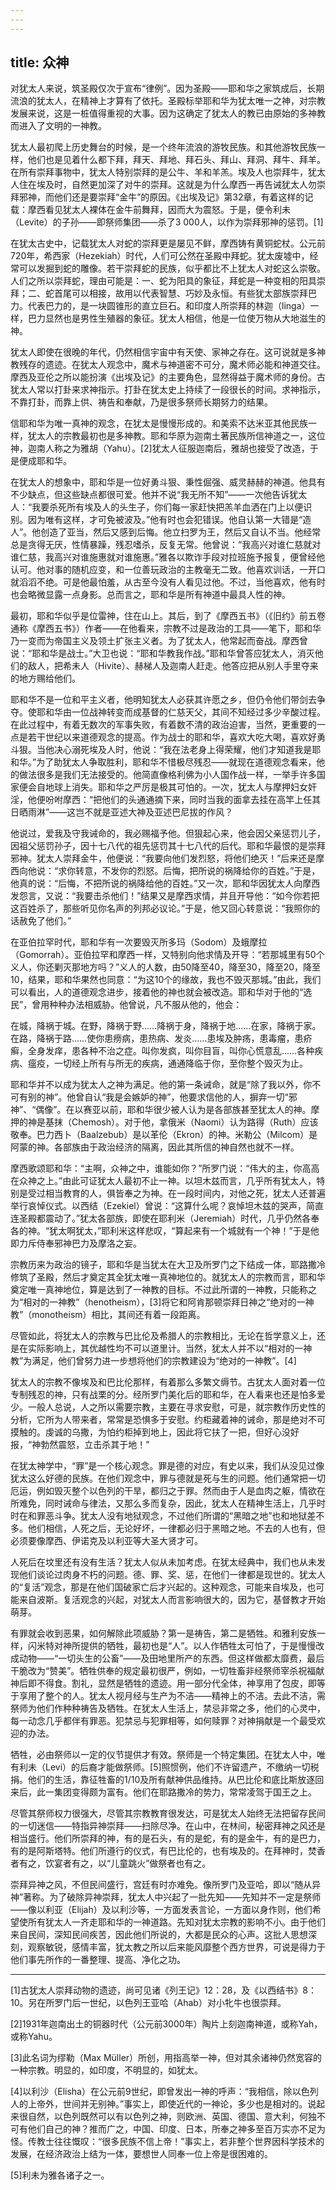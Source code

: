 ```yaml
---
---
---
```

title: 众神
---




对犹太人来说，筑圣殿仅次于宣布“律例”。因为圣殿——耶和华之家筑成后，长期流浪的犹太人，在精神上才算有了依托。圣殿标举耶和华为犹太唯一之神，对宗教发展来说，这是一桩值得重视的大事。因为这确定了犹太人的教已由原始的多神教而进入了文明的一神教。

犹太人最初爬上历史舞台的时候，是一个终年流浪的游牧民族。和其他游牧民族一样，他们也是见着什么都下拜，拜天、拜地、拜石头、拜山、拜洞、拜牛、拜羊。在所有崇拜事物中，犹太人特别崇拜的是公牛、羊和羊羔。埃及人也崇拜牛，犹太人住在埃及时，自然更加深了对牛的崇拜。这就是为什么摩西一再告诫犹太人勿崇拜邪神，而他们还是要崇拜“金牛”的原因。《出埃及记》第32章，有着这样的记载：摩西看见犹太人裸体在金牛前舞拜，因而大为震怒。于是，便令利未（Levite）的子孙——即祭师集团——杀了3 000人，以作为崇拜邪神的惩罚。[1]

在犹太古史中，记载犹太人对蛇的崇拜更是屡见不鲜，摩西铸有黄铜蛇杖。公元前720年，希西家（Hezekiah）时代，人们可公然在圣殿中拜蛇。犹太废墟中，经常可以发掘到蛇的雕像。若干崇拜蛇的民族，似乎都比不上犹太人对蛇这么崇敬。人们之所以崇拜蛇，理由可能是：一、蛇为阳具的象征，拜蛇是一种变相的阳具崇拜；二、蛇首尾可以相接，故用以代表智慧、巧妙及永恒。有些犹太部族崇拜巴力。代表巴力的，是一块圆锥形的直立巨石。和印度人所崇拜的林迦（linga）一样，巴力显然也是男性生殖器的象征。犹太人相信，他是一位使万物从大地滋生的神。

犹太人即使在很晚的年代，仍然相信宇宙中有天使、家神之存在。这可说就是多神教残存的遗迹。在犹太人观念中，魔术与神道密不可分，魔术师必能和神道交往。摩西及亚伦之所以能扮演《出埃及记》的主要角色，显然得益于魔术师的身份。古犹太人常以打卦来求神指示。打卦在犹太史上持续了一段很长的时间。求神指示，不靠打卦，而靠上供、祷告和奉献，乃是很多祭师长期努力的结果。

信耶和华为唯一真神的观念，在犹太是慢慢形成的。和美索不达米亚其他民族一样，犹太人的宗教最初也是多神教。耶和华原为迦南土著民族所信神道之一，这位神，迦南人称之为雅胡（Yahu）。[2]犹太人征服迦南后，雅胡也接受了改造，于是便成耶和华。

在犹太人的想象中，耶和华是一位好勇斗狠、秉性倔强、威灵赫赫的神道。他具有不少缺点，但这些缺点都很可爱。他并不说“我无所不知”——一次他告诉犹太人：“我要杀死所有埃及人的头生子，你们每一家赶快把羔羊血洒在门上以便识别。因为唯有这样，才可免被波及。”他有时也会犯错误。他自认第一大错是“造人”。他创造了亚当，然后又感到后悔。他立扫罗为王，然后又自认不当。他经常总是贪得无厌，性情暴躁，残忍嗜杀，反复无常。他曾说：“我高兴对谁仁慈就对谁仁慈，我高兴对谁施惠就对谁施惠。”雅各以欺诈手段对拉班施予报复，便曾经他认可。他对事的随机应变，和一位善玩政治的主教毫无二致。他喜欢训话，一开口就滔滔不绝。可是他最怕羞，从古至今没有人看见过他。不过，当他喜欢，他有时也会略微显露一点身影。总而言之，耶和华是所有神道中最具人性的神。

最初，耶和华似乎是位雷神，住在山上。其后，到了《摩西五书》（《旧约》前五卷通称《摩西五书》）作者——在他看来，宗教不过是政治的工具——笔下，耶和华乃一变而为帝国主义及领土扩张主义者。为了犹太人，他常起而奋战。摩西曾说：“耶和华是战士。”大卫也说：“耶和华教我作战。”耶和华曾答应犹太人，消灭他们的敌人，把希未人（Hivite）、赫梯人及迦南人赶走。他答应把从别人手里夺来的地方赐给他们。

耶和华不是一位和平主义者，他明知犹太人必获其许愿之乡，但仍令他们带剑去争夺。使耶和华由一位战神转变而成基督的仁慈天父，其间不知经过多少辛酸过程。在此过程中，有着无数次的军事失败，有着数不清的政治迫害，当然，更重要的一点是若干世纪以来道德观念的提高。作为战士的耶和华，喜欢大吃大喝，喜欢好勇斗狠。当他决心溺死埃及人时，他说：“我在法老身上得荣耀，他们才知道我是耶和华。”为了助犹太人争取胜利，耶和华不惜极尽残忍——就现在道德观念看来，他的做法很多是我们无法接受的。他简直像格利佛为小人国作战一样，一举手许多国家便会自地球上消失。耶和华之严厉是极其可怕的。一次，犹太人与摩押妇女奸淫，他便吩咐摩西：“把他们的头通通摘下来，同时当我的面拿去挂在高竿上任其日晒雨淋”——这岂不就是亚述大神及亚述巴尼拔的作风？

他说过，爱我及守我诫命的，我必赐福予他。但狠起心来，他会因父亲惩罚儿子，因祖父惩罚孙子，因十七八代的祖先惩罚其十七八代的后代。耶和华最恨的是崇拜邪神。犹太人崇拜金牛，他便说：“我要向他们发烈怒，将他们绝灭！”后来还是摩西向他说：“求你转意，不发你的烈怒。后悔，把所说的祸降给你的百姓。”于是，他真的说：“后悔，不把所说的祸降给他的百姓。”又一次，耶和华因犹太人向摩西发怨言，又说：“我要击杀他们！”结果又是摩西求情，并且开导他：“如今你若把这百姓杀了，那些听见你名声的列邦必议论。”于是，他又回心转意说：“我照你的话赦免了他们。”

在亚伯拉罕时代，耶和华有一次要毁灭所多玛（Sodom）及蛾摩拉（Gomorrah）。亚伯拉罕和摩西一样，又特别向他求情及开导：“若那城里有50个义人，你还剿灭那地方吗？”义人的人数，由50降至40，降至30，降至20，降至10，结果，耶和华果然也同意：“为这10个的缘故，我也不毁灭那城。”由此，我们可以看出，人的道德观念进步，接着他的神也就会被改造。耶和华对于他的“选民”，曾用种种办法相威胁。他曾说，凡不服从他的，他会：

在城，降祸于城。在野，降祸于野……降祸于身，降祸于地……在家，降祸于家。在路，降祸于路……使你患痨病，患热病、发炎……患埃及肿疡，患毒瘤，患疥癣，全身发痒，患各种不治之症。叫你发疯，叫你目盲，叫你心慌意乱……各种疾病、瘟疫，一切经上所有与所无的疾病，通通降临于你，至你整个毁灭为止。

耶和华并不以成为犹太人之神为满足。他的第一条诫命，就是“除了我以外，你不可有别的神”。他曾自认“我是会嫉妒的神”，他要求信他的人，摒弃一切“邪神”、“偶像”。在以赛亚以前，耶和华很少被人认为是各部族甚至犹太人的神。摩押的神是基抹（Chemosh）。对于他，拿俄米（Naomi）认为路得（Ruth）应该敬奉。巴力西卜（Baalzebub）是以革伦（Ekron）的神。米勒公（Milcom）是阿蒙的神。各部族由于政治经济的隔离，因此其所信的神自然也就不一样。

摩西歌颂耶和华：“主啊，众神之中，谁能如你？”所罗门说：“伟大的主，你高高在众神之上。”由此可证犹太人最初不止一神。以坦木兹而言，几乎所有犹太人，特别是受过相当教育的人，俱皆奉之为神。在一段时间内，对他之死，犹太人还普遍举行哀悼仪式。以西结（Ezekiel）曾说：“这算什么呢？哀悼坦木兹的哭声，简直连圣殿都震动了。”犹太各部族，即使在耶利米（Jeremiah）时代，几乎仍然各奉各的神。“犹太啊犹太，”耶利米这样悲叹，“算起来有一个城就有一个神！”于是他即力斥侍奉邪神巴力及摩洛之妄。

宗教历来为政治的镜子，耶和华是当犹太在大卫及所罗门之下结成一体，耶路撒冷修筑了圣殿，然后才奠定其全犹太唯一真神地位的。就犹太人的宗教而言，耶和华奠定唯一真神地位，算是达到了一神教的目标。不过此所谓的一神教，只能称之为“相对的一神教”（henotheism），[3]将它和阿肯那顿崇拜日神之“绝对的一神教”（monotheism）相比，其间还有着一段距离。

尽管如此，将犹太人的宗教与巴比伦及希腊人的宗教相比，无论在哲学意义上，还是在实际影响上，其优越性均不可以道里计。当然，犹太人并不以“相对的一神教”为满足，他们曾努力进一步想将他们的宗教建设为“绝对的一神教”。[4]

犹太人的宗教不像埃及和巴比伦那样，有着那么多繁文缛节。古犹太人面对着一位专制残忍的神，只有战栗的分。经所罗门美化后的耶和华，在人看来也还是怕多爱少。一般人总说，人之所以需要宗教，主要在寻求安慰，可是，就宗教作历史性的分析，它所为人带来者，常常是恐惧多于安慰。约柜藏着神的诫命，那是绝对不可摸触的。虔诚的乌撒，为怕约柜掉到地上，因此将它扶了一把，但好心没好报，“神勃然震怒，立击杀其于地！”

在犹太神学中，“罪”是一个核心观念。罪是德的对应，有史以来，我们从没见过像犹太这么好德的民族。在他们观念中，罪与德就是死与生的问题。他们通常把一切厄运，例如毁灭整个以色列的干旱，都归之于罪。然而由于人是血肉之躯，情欲在所难免，同时诫命与律法，又那么多而复杂，因此，犹太人在精神生活上，几乎时时在和罪恶斗争。犹太人没有地狱观念，不过他们所谓的“黑暗之地”也和地狱差不多。他们相信，人死之后，无论好坏，一律都必归于黑暗之地。不去的人也有，但必须要像摩西、伊诺克及以利亚等大圣大贤才可。

人死后在坟里还有没有生活？犹太人似从未加考虑。在犹太经典中，我们也从未发现他们谈论过肉身不朽的问题。德、罪、奖、惩，在他们一律都是现世的。犹太人的“复活”观念，那是在他们国破家亡后才兴起的。这种观念，可能来自埃及，也可能来自波斯。复活观念的兴起，对犹太人而言影响很大的，因为它，基督教才开始萌芽。

有罪就会收到恶果，如何解除此项威胁？第一是祷告，第二是牺牲。和雅利安族一样，闪米特对神所提供的牺牲，最初也是“人”。以人作牺牲太可怕了，于是慢慢改成动物——“一切头生的公畜”——及田地里所产的东西。但这样做都太靡费，最后干脆改为“赞美”。牺牲供奉的规定最初很严，例如，一切牲畜非经祭师宰杀祝福献神后即不得食。割礼，显然是牺牲的遗迹。用一部分代全体，神享用了包皮，即等于享用了整个的人。犹太人视月经与生产为不洁——精神上的不洁。去此不洁，需祭师为他们作种种祷告及牺牲。在犹太人生活上，禁忌非常之多，他们的心灵中，每一动念几乎都伴有罪恶。犯禁忌与犯罪相等，如何赎罪？对神捐献是一个最受欢迎的办法。

牺牲，必由祭师以一定的仪节提供才有效。祭师是一个特定集团。在犹太人中，唯有利未（Levi）的后裔才能做祭师。[5]照惯例，他们不许留遗产，不缴纳一切税捐。他们的生活，靠征牲畜的1/10及所有献神供品维持。从巴比伦和底比斯放逐回来后，此一集团变得颇为富有。他们在耶路撒冷的势力，常常凌驾于国王之上。

尽管其祭师权力很强大，尽管其宗教教育很发达，可是犹太人始终无法把留存民间的一切迷信——特指异神崇拜——扫除尽净。在山中，在林间，秘密拜神之风还是相当盛行。他们所崇拜的神，有的是石头，有的是蛇，有的是金牛，有的是巴力，有的是阿斯塔特。他们所遵行的仪式，有巴比伦的，也有埃及的。在拜神时，焚香者有之，饮宴者有之，以“儿童跳火”做祭者也有之。

崇拜异神之风，不但民间盛行，宫廷有时亦难免。像所罗门及亚哈，即以“随从异神”著称。为了破除异神崇拜，犹太人中兴起了一批先知——先知并不一定是祭师——像以利亚（Elijah）及以利沙等，一方面发表言论，一方面以身作则，他们希望使所有犹太人一齐走耶和华的一神道路。先知对犹太宗教的影响不小。由于他们来自民间，深知民间疾苦，因此他们所说的，大都是民众的心声。这批人思想深刻，观察敏锐，感情丰富，犹太教之所以后来能风靡整个西方世界，可说是得力于他们事先所作的一番整理、提高、净化之功。



* * *



[1]古犹太人崇拜动物的遗迹，尚可见诸《列王记》12：28，及《以西结书》8：10。另在所罗门后一世纪，以色列王亚哈（Ahab）对小牝牛也很崇拜。

[2]1931年迦南出土的铜器时代（公元前3000年）陶片上刻迦南神道，或称Yah，或称Yahu。

[3]此名词为缪勒（Max Müller）所创，用指高举一神，但对其余诸神仍然宽容的一种宗教。明显的，如印度，不明显的，如犹太。

[4]以利沙（Elisha）在公元前9世纪，即曾发出一神的呼声：“我相信，除以色列人的上帝外，世间并无别神。”事实上，即使近代的一神论，多少也是相对的。说起来很自然，以色列既然可以有以色列之神，则欧洲、英国、德国、意大利，何独不可有他们自己的神？推而广之，中国、印度、日本，所奉之神多至百万实亦不足为怪。传教士往往慨叹：“很多民族不信上帝！”事实上，若非整个世界因科学技术的发展，在经济政治上结为一体，要想世人同奉一位上帝是很困难的。

[5]利未为雅各诸子之一。